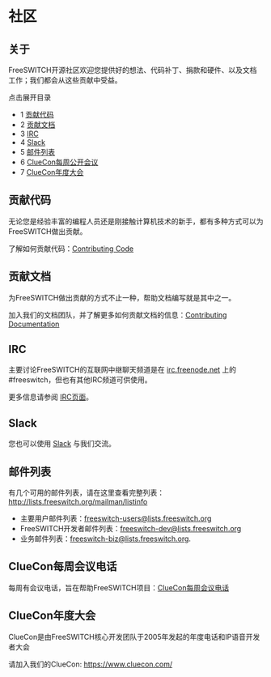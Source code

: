 # 社区

## 关于

FreeSWITCH开源社区欢迎您提供好的想法、代码补丁、捐款和硬件、以及文档工作；我们都会从这些贡献中受益。

点击展开目录

* 1 [贡献代码](#contribute-code)
* 2 [贡献文档](#contribute-documentation)
* 3 [IRC](#irc)
* 4 [Slack](#slack)
* 5 [邮件列表](#mailinglist)
* 6 [ClueCon每周公开会议](#cluecon-weekly-conference-call)
* 7 [ClueCon年度大会](#cluecon-annual-convention)

## 贡献代码

无论您是经验丰富的编程人员还是刚接触计算机技术的新手，都有多种方式可以为FreeSWITCH做出贡献。

了解如何贡献代码：[Contributing Code](./Contributing-Code/index.mdx#about)

## 贡献文档

为FreeSWITCH做出贡献的方式不止一种，帮助文档编写就是其中之一。

加入我们的文档团队，并了解更多如何贡献文档的信息：[Contributing Documentation](./Contributing-Documentation/index.mdx#about)

## IRC

主要讨论FreeSWITCH的互联网中继聊天频道是在 [irc.freenode.net](http://irc.freenode.net) 上的 #freeswitch，但也有其他IRC频道可供使用。

更多信息请参阅 [IRC页面](./IRC_1970341.mdx#pb)。

## Slack

您也可以使用 [Slack](https://signalwire.community/) 与我们交流。

## 邮件列表

有几个可用的邮件列表，请在这里查看完整列表：<http://lists.freeswitch.org/mailman/listinfo>

* 主要用户邮件列表：[freeswitch-users@lists.freeswitch.org](mailto:freeswitch-users@lists.freeswitch.org)
* FreeSWITCH开发者邮件列表：[freeswitch-dev@lists.freeswitch.org](mailto:freeswitch-dev@lists.freeswitch.org)
* 业务邮件列表：[freeswitch-biz@lists.freeswitch.org](mailto:freeswitch-biz@lists.freeswitch.org).

## ClueCon每周会议电话

每周有会议电话，旨在帮助FreeSWITCH项目：[ClueCon每周会议电话](./ClueCon-Weekly-Conference-call_3965594.mdx#about)

## ClueCon年度大会

ClueCon是由FreeSWITCH核心开发团队于2005年发起的年度电话和IP语音开发者大会

请加入我们的ClueCon: <https://www.cluecon.com/>